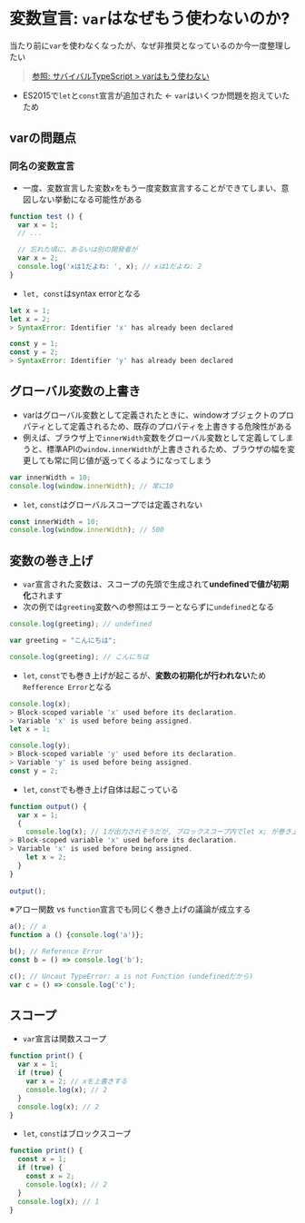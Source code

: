 # 変数宣言: `var`はなぜもう使わないのか?

当たり前に`var`を使わなくなったが、なぜ非推奨となっているのか今一度整理したい
> [参照: サバイバルTypeScript > varはもう使わない](https://typescriptbook.jp/reference/values-types-variables/vars-problems)

- ES2015で`let`と`const`宣言が追加された ← `var`はいくつか問題を抱えていたため

## varの問題点
### 同名の変数宣言
- 一度、変数宣言した変数`x`をもう一度変数宣言することができてしまい、意図しない挙動になる可能性がある
```js
function test () {
  var x = 1;
  // ...

  // 忘れた頃に、あるいは別の開発者が
  var x = 2;
  console.log('xは1だよね: ', x); // xは1だよね: 2
}
```

- `let, const`はsyntax errorとなる
```js {3, 7}
let x = 1;
let x = 2;
> SyntaxError: Identifier 'x' has already been declared

const y = 1;
const y = 2;
> SyntaxError: Identifier 'y' has already been declared
```


## グローバル変数の上書き
- varはグローバル変数として定義されたときに、windowオブジェクトのプロパティとして定義されるため、既存のプロパティを上書きする危険性がある
- 例えば、ブラウザ上で`innerWidth`変数をグローバル変数として定義してしまうと、標準APIの`window.innerWidth`が上書きされるため、ブラウザの幅を変更しても常に同じ値が返ってくるようになってしまう
```js
var innerWidth = 10;
console.log(window.innerWidth); // 常に10
```

- `let`, `const`はグローバルスコープでは定義されない
```js
const innerWidth = 10;
console.log(window.innerWidth); // 500
```


## 変数の巻き上げ
- `var`宣言された変数は、スコープの先頭で生成されて**undefinedで値が初期化**されます
- 次の例では`greeting`変数への参照はエラーとならずに`undefined`となる
```js
console.log(greeting); // undefined

var greeting = "こんにちは";

console.log(greeting); // こんにちは
```

- `let`, `const`でも巻き上げが起こるが、**変数の初期化が行われない**ため`Refference Error`となる
```js {2-3, 7-8}
console.log(x);
> Block-scoped variable 'x' used before its declaration.
> Variable 'x' is used before being assigned.
let x = 1;

console.log(y);
> Block-scoped variable 'y' used before its declaration.
> Variable 'y' is used before being assigned.
const y = 2;
```

- `let`, `const`でも巻き上げ自体は起こっている
```js {5-6}
function output() {
  var x = 1;
  {
    console.log(x); // 1が出力されそうだが, ブロックスコープ内でlet x; が巻き上がって、RefferenceError
> Block-scoped variable 'x' used before its declaration.
> Variable 'x' is used before being assigned.
    let x = 2;
  }
}
 
output();
```

※アロー関数 vs `function`宣言でも同じく巻き上げの議論が成立する
```js
a(); // a
function a () {console.log('a')};

b(); // Reference Error
const b = () => console.log('b');

c(); // Uncaut TypeError: a is not Function (undefinedだから)
var c = () => console.log('c');
```


## スコープ
- `var`宣言は関数スコープ

```js
function print() {
  var x = 1;
  if (true) {
    var x = 2; // xを上書きする
    console.log(x); // 2
  }
  console.log(x); // 2
}
```

- `let`, `const`はブロックスコープ
```js
function print() {
  const x = 1;
  if (true) {
    const x = 2;
    console.log(x); // 2
  }
  console.log(x); // 1
}
```